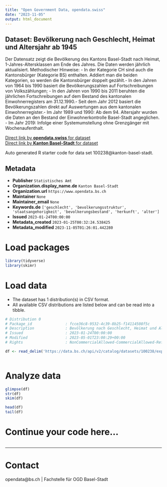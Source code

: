 ```yaml
---
title: "Open Government Data, opendata.swiss"
date: "2023-11-05"
output: html_document
---
```


## Dataset: Bevölkerung nach Geschlecht, Heimat und Altersjahr ab 1945

Der Datensatz zeigt die Bevölkerung des Kantons Basel-Stadt nach Heimat, 1-Jahres-Altersklassen am Ende des Jahres. Die Daten werden jährlich aktualisiert. Methodischer Hinweise: - In der Kategorie CH sind auch die Kantonsbürger (Kategorie BS) enthalten. Addiert man die beiden Kategorien, so werden die Kantonsbürger doppelt gezählt.- In den Jahren von 1964 bis 1990 basiert die Bevölkerungszahlen auf Fortschreibungen von Volkszählungen; - In den Jahren von 1990 bis 2011 beruhten die jährlichen Fortschreibungen auf dem Bestand des kantonalen Einwohnerregisters am 31.12.1990.- Seit dem Jahr 2012 basiert die Bevölkerungszahlen direkt auf Auswertungen aus dem kantonalen Einwohnerregister.- Im Jahr 1989 und 1990:  Ab dem 94. Altersjahr wurden die Daten  an den Bestand der Einwohnerkontrolle Basel-Stadt angeglichen. - Im Jahr 2019: Infolge einer Systemumstellung ohne Grenzgänger mit Wochenaufenthalt.

[Direct link by **opendata.swiss** for dataset](https://opendata.swiss/de/dataset/bevolkerung-nach-geschlecht-heimat-und-altersjahr-ab-1945)<br>
[Direct link by **Kanton Basel-Stadt** for dataset](https://data.bs.ch/explore/dataset/100238/)

Auto generated R starter code for data set 100238@kanton-basel-stadt.

## Metadata

- **Publisher** `Statistisches Amt`
- **Organization.display_name.de** `Kanton Basel-Stadt`
- **Organization.url** `https://www.opendata.bs.ch`
- **Maintainer** `None`
- **Maintainer_email** `None`
- **Keywords.de** `['geschlecht', 'bevolkerungsstruktur', 'staatsangehorigkeit', 'bevolkerungsbestand', 'herkunft', 'alter']`
- **Issued** `2023-01-24T00:00:00`
- **Metadata_created** `2023-01-25T00:32:24.538425`
- **Metadata_modified** `2023-11-05T01:26:01.442280`


# Load packages

```r

library(tidyverse)
library(skimr)

```

# Load data

-   The dataset has 1 distribution(s) in CSV format.
-   All available CSV distributions are listed below and can be read into a tibble.

```r

# Distribution 0
# Package_id               : fcce36c8-9532-4c39-8b25-f14114508f5c
# Description              : Bevölkerung nach Geschlecht, Heimat und Altersjahr ab 1945 (csv)
# Issued                   : 2023-01-24T00:00:00
# Modified                 : 2023-05-01T23:00:29+00:00
# Rights                   : NonCommercialAllowed-CommercialAllowed-ReferenceRequired

df <- read_delim('https://data.bs.ch/api/v2/catalog/datasets/100238/exports/csv')



```

# Analyze data

```r

glimpse(df)
str(df)
skim(df)

head(df)
tail(df)

```

# Continue your code here...

```r

```

------------------------------------------------------------------------

# Contact

opendata@bs.ch | Fachstelle für OGD Basel-Stadt
